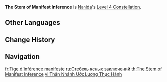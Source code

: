 {{Constellation Infobox
|image         = Constellation The Stem of Manifest Inference.png
|character     = Nahida
|level         = 4
|description   = When 1/<wbr>2/<wbr>3/<wbr>(4 or more) nearby opponents are affected by [[All Schemes to Know]]'s Seeds of Skandha, Nahida's [[Elemental Mastery]] will be increased by 100/<wbr>120/<wbr>140/<wbr>160.
|utility1      = Elemental Mastery
}}
'''The Stem of Manifest Inference''' is [[Nahida]]'s [[Level 4 Constellation]].

==Other Languages==
{{Other Languages
|en      = The Stem of Manifest Inference
|zhs     = 比量现行之茎
|zhs_rm  = Bǐliang Xiànxíng zhī Jīng
|zht     = 比量現行之莖
|zht_rm  = Bǐliang Xiànxíng zhī Jīng
|zh_tl   = 
|ja      = 比量現行の茎
|ja_rm   = Hiryou Genkou no Kuki
|ja_tl   = Stem of Epistemological Present
|ko      = 추론으로 드러난 줄기
|ko_rm   = Churoneuro Deureonan Julgi
|ko_tl   = The Stem Revealed by Inference
|es      = Tallos de la acción manifiesta
|es_tl   = Stems of Overt Action
|fr      = Tige d'inférence manifeste
|fr_tl   = Stem of Manifest Inference
|ru      = Стебель ясных заключений
|ru_tl   = The Stem of Evident Inferences
|th      = The Stem of Manifest Inference
|vi      = Thân Nhánh Ước Lượng Thực Hành
|vi_tl   = 
|de      = Stiel der manifesten Inferenz
|de_tl   = Stem of Manifest Inference
|id      = The Stem of Manifest Inference
|pt      = Caules da Interferência da Manifestação
|pt_tl   = Stems of the Interference of the Manifestation
|tr      = Dışa Vurumun Kökü
|tr_tl   = 
|it      = Stelo dell'inferenza palese
|it_tl   = Stem of Blatant Inference
}}

==Change History==
{{Change History|3.2}}

==Navigation==
{{Talent Navbox|Nahida}}

[[fr:Tige d'inférence manifeste]]
[[ru:Стебель ясных заключений]]
[[th:The Stem of Manifest Inference]]
[[vi:Thân Nhánh Ước Lượng Thực Hành]]